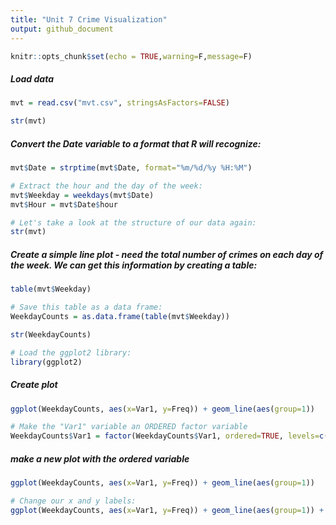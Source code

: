 ```yaml
---
title: "Unit 7 Crime Visualization"
output: github_document
---
```


```r
knitr::opts_chunk$set(echo = TRUE,warning=F,message=F)
```

##### Load data
```r
mvt = read.csv("mvt.csv", stringsAsFactors=FALSE)

str(mvt)
```

##### Convert the Date variable to a format that R will recognize:
```r
mvt$Date = strptime(mvt$Date, format="%m/%d/%y %H:%M")

# Extract the hour and the day of the week:
mvt$Weekday = weekdays(mvt$Date)
mvt$Hour = mvt$Date$hour

# Let's take a look at the structure of our data again:
str(mvt)
```

##### Create a simple line plot - need the total number of crimes on each day of the week. We can get this information by creating a table:
```r
table(mvt$Weekday)

# Save this table as a data frame:
WeekdayCounts = as.data.frame(table(mvt$Weekday))

str(WeekdayCounts) 
```
```r
# Load the ggplot2 library:
library(ggplot2)
```

##### Create plot
```r
ggplot(WeekdayCounts, aes(x=Var1, y=Freq)) + geom_line(aes(group=1))  

# Make the "Var1" variable an ORDERED factor variable
WeekdayCounts$Var1 = factor(WeekdayCounts$Var1, ordered=TRUE, levels=c("Sunday", "Monday", "Tuesday", "Wednesday", "Thursday", "Friday","Saturday"))
```

##### make a new plot with the ordered variable
```r
ggplot(WeekdayCounts, aes(x=Var1, y=Freq)) + geom_line(aes(group=1))

# Change our x and y labels:
ggplot(WeekdayCounts, aes(x=Var1, y=Freq)) + geom_line(aes(group=1)) + xlab("Day of the Week") + ylab("Total Motor Vehicle Thefts")
```




